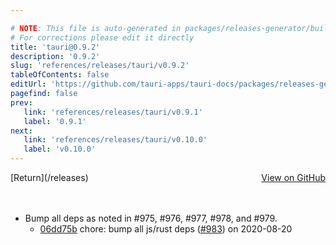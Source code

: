 ```yaml
---

# NOTE: This file is auto-generated in packages/releases-generator/build.ts
# For corrections please edit it directly
title: 'tauri@0.9.2'
description: '0.9.2'
slug: 'references/releases/tauri/v0.9.2'
tableOfContents: false
editUrl: 'https://github.com/tauri-apps/tauri-docs/packages/releases-generator/build.ts'
pagefind: false
prev:
   link: 'references/releases/tauri/v0.9.1'
   label: '0.9.1'
next:
   link: 'references/releases/tauri/v0.10.0'
   label: 'v0.10.0'
---
```


<div style="margin-bottom:3rem; display: flex; justify-content: space-between; align-items: center"><span>[Return](/releases)</span><span><a href="https://github.com/tauri-apps/tauri/releases/tag/tauri-v0.9.2">View on GitHub</a></span></div>

- Bump all deps as noted in #975, #976, #977, #978, and #979.
  - [06dd75b](https://www.github.com/tauri-apps/tauri/commit/06dd75b68a15d388808c51ae2bf50554ae761d9d) chore: bump all js/rust deps ([#983](https://www.github.com/tauri-apps/tauri/pull/983)) on 2020-08-20

